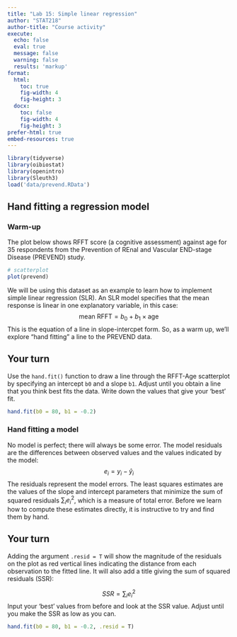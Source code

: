 ```yaml
---
title: "Lab 15: Simple linear regression"
author: "STAT218"
author-title: "Course activity"
execute: 
  echo: false
  eval: true
  message: false
  warning: false
  results: 'markup'
format: 
  html:
    toc: true
    fig-width: 4
    fig-height: 3
  docx:
    toc: false
    fig-width: 4
    fig-height: 3
prefer-html: true
embed-resources: true
---
```


```r
library(tidyverse)
library(oibiostat)
library(openintro)
library(Sleuth3)
load('data/prevend.RData')
```

## Hand fitting a regression model

### Warm-up

The plot below shows RFFT score (a cognitive assessment) against age for 35 respondents from the Prevention of REnal and Vascular END-stage Disease (PREVEND) study.

```r
# scatterplot
plot(prevend)
```

We will be using this dataset as an example to learn how to implement simple linear regression (SLR). An SLR model specifies that the mean response is linear in one explanatory variable, in this case:
$$\text{mean RFFT} = b_0 + b_1 \times\text{age}$$
This is the equation of a line in slope-intercpet form. So, as a warm up, we'll explore "hand fitting" a line to the PREVEND data.

::: callout-note
## Your turn

Use the `hand.fit()` function to draw a line through the RFFT-Age scatterplot by specifying an intercept `b0` and a slope `b1`. Adjust until you obtain a line that you think best fits the data. Write down the values that give your 'best' fit.

```r
hand.fit(b0 = 80, b1 = -0.2)
```
:::

### Hand fitting a model

No model is perfect; there will always be some error. The model residuals are the differences between observed values and the values indicated by the model:
$$e_i = y_i - \hat{y}_i$$
The residuals represent the model errors. The least squares estimates are the values of the slope and intercept parameters that minimize the sum of squared residuals $\sum_i e_i^2$, which is a measure of total error. Before we learn how to compute these estimates directly, it is instructive to try and find them by hand.

::: callout-note
## Your turn

Adding the argument `.resid = T` will show the magnitude of the residuals on the plot as red vertical lines indicating the distance from each observation to the fitted line. It will also add a title giving the sum of squared residuals (SSR):

$$SSR = \sum_i e_i^2$$
Input your 'best' values from before and look at the SSR value. Adjust until you make the SSR as low as you can.

```r
hand.fit(b0 = 80, b1 = -0.2, .resid = T)
```
:::

